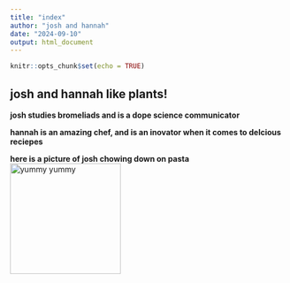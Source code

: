 ```yaml
---
title: "index"
author: "josh and hannah"
date: "2024-09-10"
output: html_document
---
```


```r
knitr::opts_chunk$set(echo = TRUE)
```

## josh and hannah like plants!

**josh studies bromeliads and is a dope science communicator**

**hannah is an amazing chef, and is an inovator when it comes to delcious reciepes**


**here is a picture of josh chowing down on pasta**
<img src="joshblock1.jpeg" alt="yummy yummy" width="200"/>